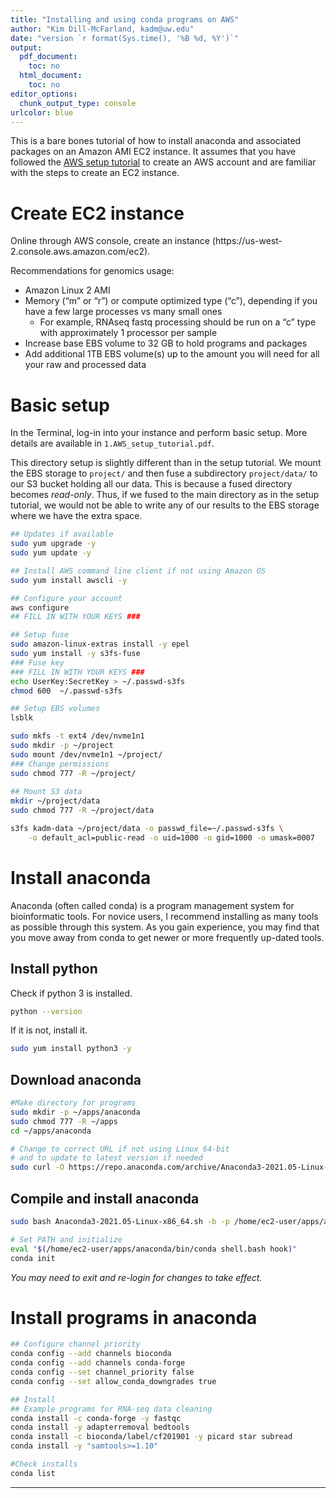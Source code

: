 ```yaml
---
title: "Installing and using conda programs on AWS"
author: "Kim Dill-McFarland, kadm@uw.edu"
date: "version `r format(Sys.time(), '%B %d, %Y')`"
output:
  pdf_document:
    toc: no
  html_document:
    toc: no
editor_options:
  chunk_output_type: console
urlcolor: blue
---
```


This is a bare bones tutorial of how to install anaconda and associated packages on an Amazon AMI EC2 instance. It assumes that you have followed the [AWS setup tutorial](https://github.com/BIGslu/tutorials/blob/main/AWS/1.AWS_setup_tutorial.pdf) to create an AWS account and are familiar with the steps to create an EC2 instance.

# Create EC2 instance

Online through AWS console, create an instance (https://us-west-2.console.aws.amazon.com/ec2). 

Recommendations for genomics usage:

- Amazon Linux 2 AMI 
- Memory ("m" or "r") or compute optimized type ("c"), depending if you have a few large processes vs many small ones
    - For example, RNAseq fastq processing should be run on a "c" type with approximately 1 processor per sample
- Increase base EBS volume to 32 GB to hold programs and packages
- Add additional 1TB EBS volume(s) up to the amount you will need for all your raw and processed data

# Basic setup

In the Terminal, log-in into your instance and perform basic setup. More details are available in `1.AWS_setup_tutorial.pdf`. 

This directory setup is slightly different than in the setup tutorial. We mount the EBS storage to `project/` and then fuse a subdirectory `project/data/` to our S3 bucket holding all our data. This is because a fused directory becomes *read-only*. Thus, if we fused to the main directory as in the setup tutorial, we would not be able to write any of our results to the EBS storage where we have the extra space.

```bash
## Updates if available
sudo yum upgrade -y
sudo yum update -y

## Install AWS command line client if not using Amazon OS
sudo yum install awscli -y

## Configure your account
aws configure
## FILL IN WITH YOUR KEYS ###

## Setup fuse
sudo amazon-linux-extras install -y epel
sudo yum install -y s3fs-fuse
### Fuse key
### FILL IN WITH YOUR KEYS ###
echo UserKey:SecretKey > ~/.passwd-s3fs
chmod 600  ~/.passwd-s3fs

## Setup EBS volumes
lsblk

sudo mkfs -t ext4 /dev/nvme1n1
sudo mkdir -p ~/project
sudo mount /dev/nvme1n1 ~/project/
### Change permissions
sudo chmod 777 -R ~/project/
  
## Mount S3 data
mkdir ~/project/data
sudo chmod 777 -R ~/project/data

s3fs kadm-data ~/project/data -o passwd_file=~/.passwd-s3fs \
    -o default_acl=public-read -o uid=1000 -o gid=1000 -o umask=0007
```

# Install anaconda

Anaconda (often called conda) is a program management system for bioinformatic tools. For novice users, I recommend installing as many tools as possible through this system. As you gain experience, you may find that you move away from conda to get newer or more frequently up-dated tools.

## Install python

Check if python 3 is installed.

```bash
python --version
```

If it is not, install it.

```bash
sudo yum install python3 -y
```

## Download anaconda

```bash
#Make directory for programs
sudo mkdir -p ~/apps/anaconda
sudo chmod 777 -R ~/apps
cd ~/apps/anaconda

# Change to correct URL if not using Linux 64-bit 
# and to update to latest version if needed
sudo curl -O https://repo.anaconda.com/archive/Anaconda3-2021.05-Linux-x86_64.sh
```

## Compile and install anaconda

```bash
sudo bash Anaconda3-2021.05-Linux-x86_64.sh -b -p /home/ec2-user/apps/anaconda

# Set PATH and initialize
eval "$(/home/ec2-user/apps/anaconda/bin/conda shell.bash hook)"
conda init
```

*You may need to exit and re-login for changes to take effect.*

# Install programs in anaconda

```bash
## Configure channel priority
conda config --add channels bioconda
conda config --add channels conda-forge
conda config --set channel_priority false
conda config --set allow_conda_downgrades true

## Install
## Example programs for RNA-seq data cleaning
conda install -c conda-forge -y fastqc 
conda install -y adapterremoval bedtools
conda install -c bioconda/label/cf201901 -y picard star subread
conda install -y "samtools>=1.10"

#Check installs
conda list
```

***